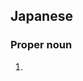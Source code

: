 ==Japanese==
{{ja-kanjitab|yomi=k|き|しろ}}

===Proper noun===
{{ja-pos|proper|きしろ}}

# {{surname|lang=ja|sort=きしろ}}